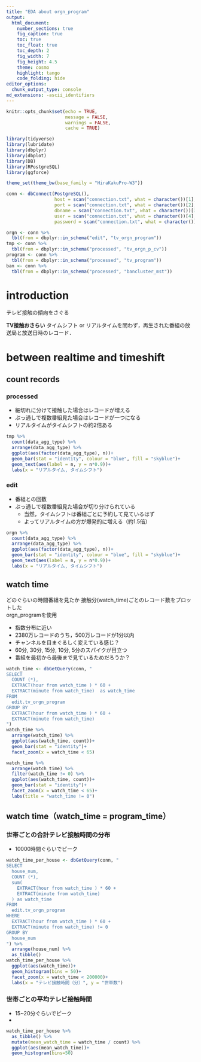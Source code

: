 ```yaml
---
title: "EDA about orgn_program"
output:
  html_document:
    number_sections: true
    fig_caption: true
    toc: true
    toc_float: true
    toc_depth: 2
    fig_width: 7
    fig_height: 4.5
    theme: cosmo
    highlight: tango
    code_folding: hide
editor_options: 
  chunk_output_type: console
md_extensions: -ascii_identifiers
---
```


```r
knitr::opts_chunk$set(echo = TRUE,
                      message = FALSE,
                      warnings = FALSE,
                      cache = TRUE)
```

```r
library(tidyverse)
library(lubridate)
library(dbplyr)
library(dbplot)
library(DB)
library(RPostgreSQL)
library(ggforce)

theme_set(theme_bw(base_family = "HiraKakuPro-W3"))

conn <- dbConnect(PostgreSQL(),
                  host = scan("connection.txt", what = character())[1],
                  port = scan("connection.txt", what = character())[2], 
                  dbname = scan("connection.txt", what = character())[3], 
                  user = scan("connection.txt", what = character())[4], 
                  password = scan("connection.txt", what = character())[5])

orgn <- conn %>% 
  tbl(from = dbplyr::in_schema("edit", "tv_orgn_program")) 
tmp <- conn %>% 
  tbl(from = dbplyr::in_schema("processed", "tv_orgn_p_cv")) 
program <- conn %>% 
  tbl(from = dbplyr::in_schema("processed", "tv_program")) 
ban <- conn %>% 
  tbl(from = dbplyr::in_schema("processed", "bancluster_mst")) 
```


# introduction

テレビ接触の傾向をさぐる  

**TV接触おさらい**
タイムシフト or リアルタイムを問わず，再生された番組の放送局と放送日時のレコード．

# between realtime and timeshift

## count records{.tabset}

### processed

- 細切れに分けて接触した場合はレコードが増える
- ぶっ通しで複数番組見た場合はレコードが一つになる
- リアルタイムがタイムシフトの約2倍ある

```r
tmp %>% 
  count(data_agg_type) %>% 
  arrange(data_agg_type) %>% 
  ggplot(aes(factor(data_agg_type), n))+
  geom_bar(stat = "identity", colour = "blue", fill = "skyblue")+
  geom_text(aes(label = n, y = n*0.9))+
  labs(x = "リアルタイム, タイムシフト")
```


### edit

- 番組との回数
- ぶっ通しで複数番組見た場合が切り分けられている
    - 当然，タイムシフトは番組ごとに予約して見ているはず
    - よってリアルタイムの方が爆発的に増える（約1.5倍）

```r
orgn %>% 
  count(data_agg_type) %>% 
  arrange(data_agg_type) %>% 
  ggplot(aes(factor(data_agg_type), n))+
  geom_bar(stat = "identity", colour = "blue", fill = "skyblue")+
  geom_text(aes(label = n, y = n*0.9))+
  labs(x = "リアルタイム, タイムシフト")
```


## watch time

どのぐらいの時間番組を見たか
接触分(watch_time)ごとのレコード数をプロットした  
orgn_programを使用

- 指数分布に近い
- 2380万レコードのうち，500万レコードが1分以内
- チャンネルを目まぐるしく変えている感じ？
- 60分, 30分, 15分, 10分, 5分のスパイクが目立つ
- 番組を最初から最後まで見ているためだろうか？

```r
watch_time <- dbGetQuery(conn, "
SELECT
  COUNT (*),
  EXTRACT(hour from watch_time ) * 60 +
  EXTRACT(minute from watch_time)  as watch_time
FROM
  edit.tv_orgn_program
GROUP BY
  EXTRACT(hour from watch_time ) * 60 +
  EXTRACT(minute from watch_time) 
")
watch_time %>% 
  arrange(watch_time) %>% 
  ggplot(aes(watch_time, count))+
  geom_bar(stat = "identity")+
  facet_zoom(x = watch_time < 65)

watch_time %>% 
  arrange(watch_time) %>% 
  filter(watch_time != 0) %>% 
  ggplot(aes(watch_time, count))+
  geom_bar(stat = "identity")+
  facet_zoom(x = watch_time < 65)+
  labs(title = "watch_time != 0")
```


## watch time（watch_time = program_time）{.tabset}


### 世帯ごとの合計テレビ接触時間の分布

- 10000時間ぐらいでピーク

```r
watch_time_per_house <- dbGetQuery(conn, "
SELECT
  house_num,
  COUNT (*),
  sum(
    EXTRACT(hour from watch_time ) * 60 +
    EXTRACT(minute from watch_time)
  ) as watch_time
FROM
  edit.tv_orgn_program
WHERE
  EXTRACT(hour from watch_time ) * 60 +
  EXTRACT(minute from watch_time) != 0
GROUP BY
  house_num
") %>% 
  arrange(house_num) %>% 
  as_tibble()
watch_time_per_house %>% 
  ggplot(aes(watch_time))+
  geom_histogram(bins = 50)+
  facet_zoom(x = watch_time < 200000)+
  labs(x = "テレビ接触時間（分）", y = "世帯数")
```

### 世帯ごとの平均テレビ接触時間

- 15~20分ぐらいでピーク
- 

```r
watch_time_per_house %>% 
  as_tibble() %>% 
  mutate(mean_watch_time = watch_time / count) %>% 
  ggplot(aes(mean_watch_time))+
  geom_histogram(bins=50)
  
```

